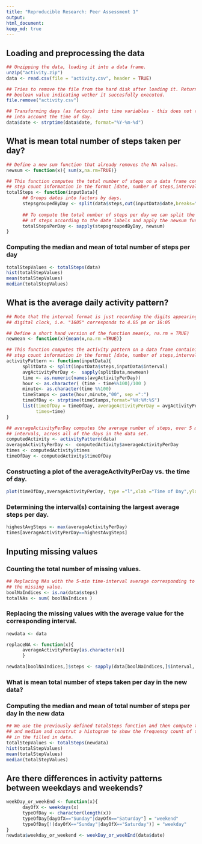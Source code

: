 ```yaml
---
title: "Reproducible Research: Peer Assessment 1"
output: 
html_document:
keep_md: true
---
```



## Loading and preprocessing the data
```r
## Unzipping the data, loading it into a data frame.
unzip("activity.zip")
data <- read.csv(file = "activity.csv", header = TRUE)

## Tries to remove the file from the hard disk after loading it. Returns a
## boolean value indicating wether it succesfully executed.
file.remove("activity.csv")

## Transforming days (as factors) into time variables - this does not take
## into account the time of day.
data$date <- strptime(data$date, format="%Y-%m-%d")
```

## What is mean total number of steps taken per day?
```r
## Define a new sum function that already removes the NA values.
newsum <- function(x){ sum(x,na.rm=TRUE)}

## This function computes the total number of steps on a data frame containing 
## step count information in the format [date, number of steps,interval,...]
totalSteps <- function(inputData){
      ## Groups dates into factors by days.
      stepsgroupedByDay <- split(data$steps,cut(inputData$date,breaks="day"))
      
      ## To compute the total number of steps per day we can split the number
      ## of steps according to the date labels and apply the newsum function.
      totalStepsPerDay <- sapply(stepsgroupedByDay, newsum)
}

```
### Computing the median and mean of total number of steps per day
```r
totalStepValues <- totalSteps(data)
hist(totalStepValues)
mean(totalStepValues)
median(totalStepValues)
```


## What is the average daily activity pattern?
```r
## Note that the interval format is just recording the digits appearing in a
## digital clock, i.e. "1605" corresponds to 4.05 pm or 16:05

## Define a short hand version of the function mean(x, na.rm = TRUE)
newmean <- function(x){mean(x,na.rm =TRUE)}

## This function computes the activity pattern on a data frame containing 
## step count information in the format [date, number of steps,interval,...]
activityPattern <- function(inputData){
      splitData <- split(inputData$steps,inputData$interval)
      avgActivityPerDay <-  sapply(splitData,newmean)
      time <- as.numeric(names(avgActivityPerDay))
      hour <- as.character( (time - time%%100)/100 )
      minute<- as.character(time %%100)
      timeStamps <- paste(hour,minute,"00", sep =":")
      timeOfDay <- strptime(timeStamps,format="%H:%M:%S")
      list(timeOfDay = timeOfDay, averageActivityPerDay = avgActivityPerDay,
           times=time)
}

## averageActivityPerDay computes the average number of steps, over 5 minute
## intervals, across all of the days in the data set.
computedActivity <- activityPattern(data)
averageActivityPerDay <-  computedActivity$averageActivityPerDay
times <- computedActivity$times
timeOfDay <- computedActivity$timeOfDay
```

### Constructing a plot of the averageActivityPerDay vs. the time of day.
```r
plot(timeOfDay,averageActivityPerDay, type ="l",xlab ="Time of Day",ylab="Average Steps per Day")
```
### Determining the interval(s) containing the largest average steps per day.
```r
highestAvgSteps <- max(averageActivityPerDay)
times[averageActivityPerDay==highestAvgSteps]
```



## Inputing missing values

### Counting the total number of missing values.
```r
## Replacing NAs with the 5-min time-interval average corresponding to 
## the missing value.
boolNaIndices <- is.na(data$steps)
totalNAs <- sum( boolNaIndices )
```

### Replacing the missing values with the average value for the corresponding interval.
```r
newdata <- data

replaceNA <- function(x){ 
      averageActivityPerDay[as.character(x)]
      }

newdata[boolNaIndices,]$steps <- sapply(data[boolNaIndices,]$interval, replaceNA)
```
### What is mean total number of steps taken per day in the new data?

### Computing the median and mean of total number of steps per day in the new data
```r
## We use the previously defined totalSteps function and then compute the mean
## and median and construt a histogram to show the frequency count of total step
## in the filled in data.
totalStepValues <- totalSteps(newdata)
hist(totalStepValues)
mean(totalStepValues)
median(totalStepValues)
```

## Are there differences in activity patterns between weekdays and weekends?
```r
weekDay_or_weekEnd <- function(x){
      dayOfX <- weekdays(x)
      typeOfDay <- character(length(x))
      typeOfDay[dayOfX=="Sunday"|dayOfX=="Saturday"] = "weekend"
      typeOfDay[!(dayOfX=="Sunday"|dayOfX=="Saturday")] = "weekday"
}
newdata$weekday_or_weekend <- weekDay_or_weekEnd(data$date)
```
